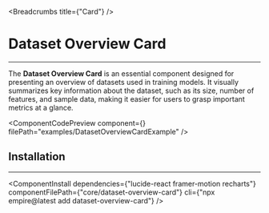 
<Breadcrumbs title={"Card"} />

# Dataset Overview Card

---

The **Dataset Overview Card** is an essential component designed for presenting an overview of datasets used in training models. It visually summarizes key information about the dataset, such as its size, number of features, and sample data, making it easier for users to grasp important metrics at a glance.

<ComponentCodePreview
  component={<DatasetOverviewCardExample />}
  filePath="examples/DatasetOverviewCardExample"
/>

## Installation

---

<ComponentInstall
  dependencies={"lucide-react framer-motion recharts"}
  componentFilePath={"core/dataset-overview-card"}
  cli={"npx empire@latest add dataset-overview-card"}
/>
